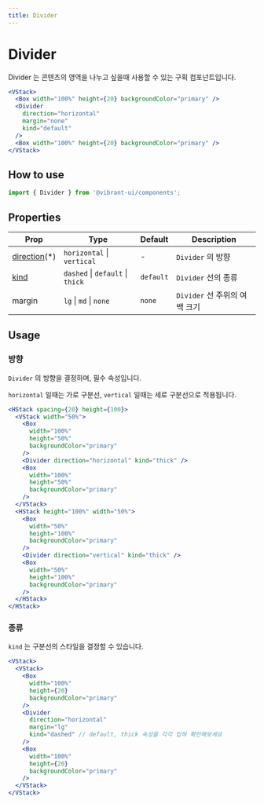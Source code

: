 ```yaml
---
title: Divider
---
```


# Divider

Divider 는 콘텐츠의 영역을 나누고 싶을때 사용할 수 있는 구획 컴포넌트입니다.

```jsx live
<VStack>
  <Box width="100%" height={20} backgroundColor="primary" />
  <Divider
    direction="horizontal"
    margin="none"
    kind="default"
  />
  <Box width="100%" height={20} backgroundColor="primary" />
</VStack>
```

## How to use

```jsx
import { Divider } from '@vibrant-ui/components';
```

## Properties

| Prop                   | Type                             | Default   | Description                   |
| ---------------------- | -------------------------------- | --------- | ----------------------------- |
| [direction](#방향)(\*) | `horizontal` \| `vertical`       | -         | `Divider` 의 방향             |
| [kind](#종류)          | `dashed` \| `default` \| `thick` | `default` | `Divider` 선의 종류           |
| margin                 | `lg` \| `md` \| `none`           | `none`    | `Divider` 선 주위의 여백 크기 |

## Usage

### 방향

`Divider` 의 방향을 결정하며, 필수 속성입니다.

`horizontal` 일때는 가로 구분선, `vertical` 일때는 세로 구분선으로 적용됩니다.

```jsx live
<HStack spacing={20} height={100}>
  <VStack width="50%">
    <Box
      width="100%"
      height="50%"
      backgroundColor="primary"
    />
    <Divider direction="horizontal" kind="thick" />
    <Box
      width="100%"
      height="50%"
      backgroundColor="primary"
    />
  </VStack>
  <HStack height="100%" width="50%">
    <Box
      width="50%"
      height="100%"
      backgroundColor="primary"
    />
    <Divider direction="vertical" kind="thick" />
    <Box
      width="50%"
      height="100%"
      backgroundColor="primary"
    />
  </HStack>
</HStack>
```

### 종류

`kind` 는 구분선의 스타일을 결정할 수 있습니다.

```jsx live
<VStack>
  <VStack>
    <Box
      width="100%"
      height={20}
      backgroundColor="primary"
    />
    <Divider
      direction="horizontal"
      margin="lg"
      kind="dashed" // default, thick 속성을 각각 입혀 확인해보세요
    />
    <Box
      width="100%"
      height={20}
      backgroundColor="primary"
    />
  </VStack>
</VStack>
```
